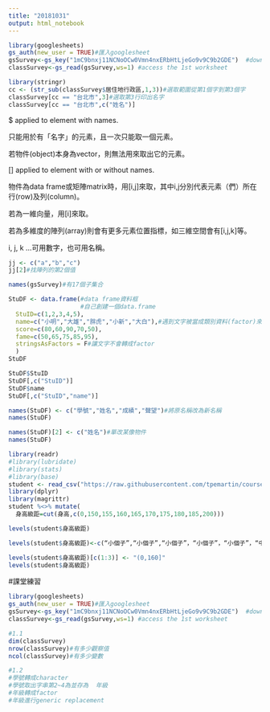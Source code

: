 ```yaml
---
title: "20181031"
output: html_notebook
---
```


```r
library(googlesheets)
gs_auth(new_user = TRUE)#匯入googlesheet
gsSurvey<-gs_key("1mC9bnxj11NCNoOCw0Vmn4nxERbHtLjeGo9v9C9b2GDE")  #download sheet information as an object
classSurvey<-gs_read(gsSurvey,ws=1) #access the 1st worksheet
```
```r
library(stringr)
cc <- (str_sub(classSurvey$居住地行政區,1,3))#選取範圍從第1個字到第3個字
classSurvey[cc == "台北市",3]#選取第3行印出名字
classSurvey[cc == "台北市",c("姓名")]
```
$ applied to element with names.

只能用於有「名字」的元素，且一次只能取一個元素。

若物件(object)本身為vector，則無法用來取出它的元素。

[] applied to element with or without names.

物件為data frame或矩陣matrix時，用[i,j]來取，其中i,j分別代表元素（們）所在行(row)及列(column)。

若為一維向量，用[i]來取。

若為多維度的陣列(array)則會有更多元素位置指標，如三維空間會有[i,j,k]等。

i, j, k …可用數字，也可用名稱。

```r
jj <- c("a","b","c")
jj[2]#找陣列的第2個值
```
```r
names(gsSurvey)#有17個子集合
```
```r
StuDF <- data.frame(#data frame資料框
                    #自己創建一個data.frame
  StuID=c(1,2,3,4,5),
  name=c("小明","大雄","胖虎","小新","大白"),#遇到文字被當成類別資料(factor)來設定
  score=c(80,60,90,70,50),
  fame=c(50,65,75,85,95),
  stringsAsFactors = F#讓文字不會轉成factor
  )
StuDF
```

```r
StuDF$StuID
StuDF[,c("StuID")]
StuDF$name
StuDF[,c("StuID","name")]
```
```r
names(StuDF) <- c("學號","姓名","成績","聲望")#將原名稱改為新名稱
names(StuDF)
```
```r
names(StuDF)[2] <- c("姓名")#單改某像物件
names(StuDF)
```

```r
library(readr)
#library(lubridate)
#library(stats)
#library(base)
student <- read_csv("https://raw.githubusercontent.com/tpemartin/course-107-1-programming-for-data-science/master/data/student.csv")
library(dplyr)
library(magrittr)
student %<>% mutate(
  身高級距=cut(身高,c(0,150,155,160,165,170,175,180,185,200)))
```
```r
levels(student$身高級距)
```

```r
levels(student$身高級距)<-c(“小個子”,“小個子”,“小個子”，“小個子”，“小個子”，“中個子”，“中個子”,“高個子”,“高個子”)
```


```r
levels(student$身高級距)[c(1:3)] <- "(0,160]"
levels(student$身高級距)
```


#課堂練習
```r
library(googlesheets)
gs_auth(new_user = TRUE)#匯入googlesheet
gsSurvey<-gs_key("1mC9bnxj11NCNoOCw0Vmn4nxERbHtLjeGo9v9C9b2GDE")  #download sheet information as an object
classSurvey<-gs_read(gsSurvey,ws=1) #access the 1st worksheet
```

```r
#1.1
dim(classSurvey)
nrow(classSurvey)#有多少觀察值
ncol(classSurvey)#有多少變數
```
```r
#1.2
#學號轉成character
#學號取出字串第2~4為並存為  年級
#年級轉成factor
#年級進行generic replacement
```

